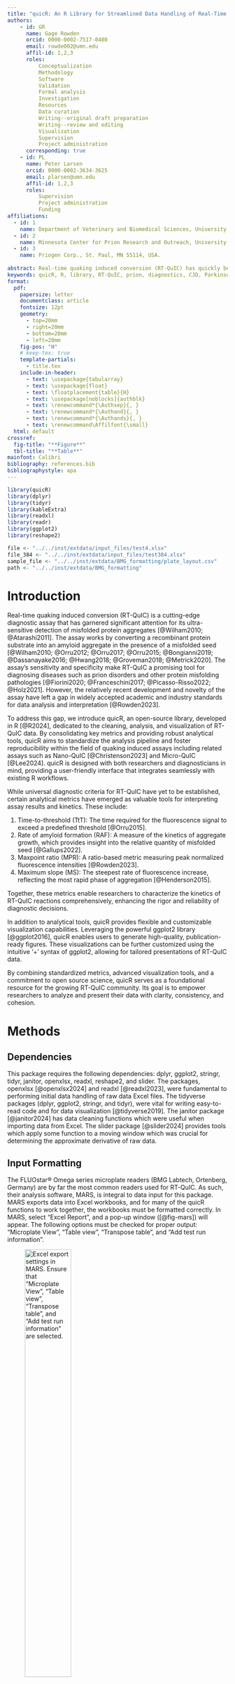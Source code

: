 ```yaml
---
title: "quicR: An R Library for Streamlined Data Handling of Real-Time Quaking Induced Conversion Assays"
authors:
    - id: GR
      name: Gage Rowden
      orcid: 0000-0002-7517-0480
      email: rowde002@umn.edu
      affil-id: 1,2,3
      roles:
          Conceptualization
          Methodology
          Software
          Validation
          Formal analysis
          Investigation
          Resources
          Data curation
          Writing--original draft preparation
          Writing--review and editing
          Visualization
          Supervision
          Project administration
      corresponding: true
    - id: PL
      name: Peter Larsen
      orcid: 0000-0002-3634-3625
      email: plarsen@umn.edu
      affil-id: 1,2,3
      roles:
          Supervision
          Project administration
          Funding
affiliations:
  - id: 1
    name: Department of Veterinary and Biomedical Sciences, University of Minnesota, St. Paul, MN 55108, USA.
  - id: 2
    name: Minnesota Center for Prion Research and Outreach, University of Minnesota, St. Paul, MN 55108, USA.
  - id: 3
    name: Priogen Corp., St. Paul, MN 55114, USA.
      
abstract: Real-time quaking induced conversion (RT-QuIC) has quickly become a valuable diagnostic tool for protein misfolding disorders such as Creutzfeldt-Jakob disease and Parkinson's disease. Given that the technology is relatively new, academic and industry standards for quality filtering data and high throughput analysis of results have yet to be fully established. The open source R library, quicR, was developed to provide a standradized approach to RT-QuIC data analysis. quicR provides functions, which can be easily integrated into existing R workflows, for data curation, analysis, and vizualization.
keywords: quicR, R, library, RT-QuIC, prion, diagnostics, CJD, Parkinson's
format: 
  pdf:
    papersize: letter
    documentclass: article
    fontsize: 12pt
    geometry:
      - top=20mm
      - right=20mm
      - bottom=20mm
      - left=20mm
    fig-pos: "H"
    # keep-tex: true
    template-partials:
      - title.tex
    include-in-header:
      - text: \usepackage{tabularray}
      - text: \usepackage{float}
      - text: \floatplacement{table}{H}
      - text: \usepackage[noblocks]{authblk}
      - text: \renewcommand*{\Authsep}{, }
      - text: \renewcommand*{\Authand}{, }
      - text: \renewcommand*{\Authands}{, }
      - text: \renewcommand\Affilfont{\small}
  html: default
crossref: 
  fig-title: "**Figure**"
  tbl-title: "**Table**"
mainfont: Calibri
bibliography: references.bib
bibliographystyle: apa
---
```

```r
library(quicR)
library(dplyr)
library(tidyr)
library(kableExtra)
library(readxl)
library(readr)
library(ggplot2)
library(reshape2)

file <- "../../inst/extdata/input_files/test4.xlsx"
file_384 <- "../../inst/extdata/input_files/test384.xlsx"
sample_file <- "../../inst/extdata/BMG_formatting/plate_layout.csv"
path <- "../../inst/extdata/BMG_formatting"
```


# Introduction
Real-time quaking induced conversion (RT-QuIC) is a cutting-edge diagnostic assay that has garnered significant attention for its ultra-sensitive detection of misfolded protein aggregates [@Wilham2010; @Atarashi2011]. The assay works by converting a recombinant protein substrate into an amyloid aggregate in the presence of a misfolded seed [@Wilham2010; @Orru2012; @Orru2017; @Orru2015; @Bongianni2019; @Dassanayake2016; @Hwang2018; @Groveman2018; @Metrick2020]. The assay's sensitivity and specificity make RT-QuIC a promising tool for diagnosing diseases such as prion disorders and other protein misfolding pathologies [@Fiorini2020; @Franceschini2017; @Picasso-Risso2022; @Holz2021]. However, the relatively recent development and novelty of the assay have left a gap in widely accepted academic and industry standards for data analysis and interpretation [@Rowden2023].

To address this gap, we introduce quicR, an open-source library, developed in R [@R2024], dedicated to the cleaning, analysis, and visualization of RT-QuIC data. By consolidating key metrics and providing robust analytical tools, quicR aims to standardize the analysis pipeline and foster reproducibility within the field of quaking induced assays including related assays such as Nano-QuIC [@Christenson2023] and Micro-QuIC [@Lee2024]. quicR is designed with both researchers and diagnosticians in mind, providing a user-friendly interface that integrates seamlessly with existing R workflows.

While universal diagnostic criteria for RT-QuIC have yet to be established, certain analytical metrics have emerged as valuable tools for interpreting assay results and kinetics. These include:

1.    Time-to-threshold (TtT): The time required for the fluorescence signal to exceed a predefined threshold [@Orru2015].
2.    Rate of amyloid formation (RAF): A measure of the kinetics of aggregate growth, which provides insight into the relative quantity of misfolded seed [@Gallups2022].
3.    Maxpoint ratio (MPR): A ratio-based metric measuring peak normalized fluorescence intensities [@Rowden2023].
4.    Maximum slope (MS): The steepest rate of fluorescence increase, reflecting the most rapid phase of aggregation [@Henderson2015].

Together, these metrics enable researchers to characterize the kinetics of RT-QuIC reactions comprehensively, enhancing the rigor and reliability of diagnostic decisions.

In addition to analytical tools, quicR provides flexible and customizable visualization capabilities. Leveraging the powerful ggplot2 library [@ggplot2016], quicR enables users to generate high-quality, publication-ready figures. These visualizations can be further customized using the intuitive '+' syntax of ggplot2, allowing for tailored presentations of RT-QuIC data.

By combining standardized metrics, advanced visualization tools, and a commitment to open source science, quicR serves as a foundational resource for the growing RT-QuIC community. Its goal is to empower researchers to analyze and present their data with clarity, consistency, and cohesion.

# Methods

## Dependencies
This package requires the following dependencies: dplyr, ggplot2, stringr, tidyr, janitor, openxlsx, readxl, reshape2, and slider. The packages, openxlsx [@openxlsx2024] and readxl [@readxl2023], were fundamental to performing initial data handling of raw data Excel files. The tidyverse packages (dplyr, ggplot2, stringr, and tidyr), were vital for writing easy-to-read code and for data visualization [@tidyverse2019]. The janitor package [@janitor2024] has data cleaning functions which were useful when importing data from Excel. The slider package [@slider2024] provides tools which apply some function to a moving window which was crucial for determining the approximate derivative of raw data.

\newpage

## Input Formatting
The FLUOstar® Omega series microplate readers (BMG Labtech, Ortenberg, Germany) are by far the most common readers used for RT-QuIC. As such, their analysis software, MARS, is integral to data input for this package. MARS exports data into Excel workbooks, and for many of the quicR functions to work together, the workbooks must be formatted correctly. In MARS, select "Excel Report", and a pop-up window ([@fig-mars]) will appear. The following options must be checked for proper output: "Microplate View", "Table view", "Transpose table", and "Add test run information".

![Excel export settings in MARS. Ensure that "Microplate View", "Table view", "Transpose table", and "Add test run information" are selected.](images/MARS_settings.png){#fig-mars height=50%}

After clicking "Export report to Excel", an Excel workbook is created such as in [@fig-marsoutput]. This workbook will contain two sheets, the first with the microplate views and the second with the table view. The first sheet will have all of the relevant metadata while the second sheet will have all of the raw fluorescent data.

:::{#fig-marsoutput layout-nrow=2}
![Microplate view Excel spreadsheet. This is the first spreadsheet in the workbook and contains the plate layouts of any data the user exported from MARS. Typically, there is a header containing metadata followed by a number of named matrices.](images/sheet1.png){#fig-sheet1 height=50%}

![Table view Excel spreadsheet. This is the second spreadsheet in the workboook and contains columns of each well and time points. Each cell is a raw fluorescent value. This spreadsheet will also contain a header, but was excluded from this figure.](images/sheet2.png){#fig-sheet2 height=50%}

Excel workbook exported from MARS.
:::

## Key Metrics and Calculations
quicR has functions for calculating TtT, MPR, and MS (vizualized in [@fig-metrics]). There is no dedicated function for RAF since it can be expressed as the inverse of TtT, and can therefore be calculated separately as in the example in the Calculations section.

TtT is calculated by iterating through each sample until a value is greater than the user-supplied threshold. It then determines the intersection between the previous and current read times and the threshold. If no value was found larger than the threshold, the total reaction run-time is returned.

MPR is defined as the maximum fluorescence divided by the background fluorescence [@Rowden2023]. Thus, in order to calculate, the raw data must first be normalized against the background. This is done by the user choosing a cycle for background determination, and then dividing each read by that value. The MPR is taken as the max value of the normalized data.

MS is determined by approximating the maximum of the derivative of the raw data and is typically reported in units of $\Delta$RFU/h (i.e. the change in relative fluorescent units per hour). Slopes are calculated using differences between two data points within the range of a sliding window. While this slightly reduces the accuracy of the approximation, the improvement in computation time exceeded the loss in resolution.

![Example graph highlighting the calculated metrics described above. The red curve represents a raw data curve that has been normalized against background. The maxpoint ratio is calculated as the maximum fluorescent value achieved in the normalized raw data. Time-to-threshold is determined as the time required to cross a given threshold (in this example, the threshold is set at 0.2). The blue curve represents the approximate derivative of the raw data, and max slope is determined as the maximum of the derivative.](images/metric_example.png){#fig-metrics}

# Development
![Workflow hierarchy of the quicR package. Blue nodes indicate steps where BMG software is needed. Purple nodes indicate functions dedicated to handling metadata. Red nodes are functions that acquire and manipulate raw data. Orange nodes are functions which calculate some metric. Finally, yellow nodes represent data analysis endpoints.](images/workflow2.png){#fig-workflow}

<!-- quicR was developed to address the growing need for efficient data conversion, analysis, and visualization of RT-QuIC data. With a focus on usability and reproducibility, the package is designed to standardize workflows and ensure compatibility across multiple laboratories. Its primary input format is data exported as Excel workbooks from the proprietary MARS software (BMG Labtech, Ortenberg, Germany), providing seamless integration with existing experimental workflows. -->

<!-- ## Design Philosophy -->

<!-- The development of quicR was guided by three key principles: -->

<!-- 1.    Usability: The package features intuitive functions and a user-friendly interface that cater to both novice and experienced R users. -->
<!-- 2.    Reproducibility: quicR incorporates rigorous testing and version control to ensure consistent performance across operating systems and environments. -->
<!-- 3.    Flexibility: Recognizing the diverse needs of the RT-QuIC community, the package supports customizable workflows and outputs, allowing users to tailor analyses to their specific research goals. -->

## Version Control and Collaboration
The project was managed using Git for version control, enabling efficient tracking of changes and fostering collaborative development. The source code is hosted on GitHub (https://github.com/gage1145/quicR), ensuring transparency and encouraging contributions from the research community. GitHub Actions were employed to automate testing and deployment workflows, verifying that the package remains compatible with current versions of R and its dependencies.

## Testing and Validation
Robust testing protocols were implemented to guarantee the reliability of quicR’s functionality. Each function was subjected to comprehensive unit testing using the testthat package [@testthat2011]. These tests ensure that key metrics, data manipulation routines, and visualization tools perform as expected, even as the package evolves. Each new build of quicR must pass these tests in order to be released.

## Core Functionalities
The functionality of quicR is centered around three primary objectives:

1.    Data Curation: Functions for importing, cleaning, and normalizing raw RT-QuIC data to streamline pre-processing.
2.    Metric Calculations: Tools for deriving critical metrics, such as time-to-threshold (TtT), maxpoint ratio (MPR), and maximum slope (MS), to enable standardized data interpretation.
3.    Visualization: High-quality plotting capabilities powered by the ggplot2 library, enabling users to create publication-ready figures with minimal effort.

<!-- ## Continuous Development -->
<!-- quicR is an ongoing project, with future updates planned to expand its functionality and improve its user experience. Planned enhancements include: -->

<!-- -   Support for alternative data formats to broaden compatibility. -->
<!-- -   Inclusion of analysis pipeline given popular research community methods. -->
<!-- -   Additional metrics and visualization options to meet the evolving needs of the RT-QuIC community. -->
<!-- -   Integration with R Shiny for interactive data exploration. -->

<!-- By combining rigorous development practices, a commitment to open science, and a focus on community-driven improvements, quicR serves as a foundational tool for advancing the analysis of RT-QuIC data. -->

\newpage

# Implementation
The implementation of the quicR package encompasses several streamlined processes designed to facilitate data input, cleaning, transformation, and analysis of real-time fluorescence data. This section provides a comprehensive guide to utilizing the package's key functionalities, detailing how to:

1.  Format and input sample data into Omega control software (BMG Labtech, Ortenberg, Germany).
2.  Extract, clean, and organize metadata and raw fluorescence data.
3.  Apply transformations and normalization to raw data for downstream analysis.
4.  Calculate critical analytical metrics, such as time-to-threshold (TtT), rate of amyloid formation (RAF), maxpoint ratio (MPR), and maximum slope (MS).

These steps are designed to enhance reproducibility, minimize manual data handling, and enable seamless integration with the MARS software workflow. Through practical examples, this section illustrates how each function operates, along with expected input and output formats, ensuring clarity and ease of use for researchers.

## Input of Sample IDs into Omega Control Software
The Omega control software allows input of a TXT file containing sample IDs, dilution factors, and their well locations. This file is uniquely formatted, and not easily reproduced manually. The function, "BMG_format", allows for input of a CSV file containing the plate layout (see @tbl-layout for proper formatting), and exports the formatted TXT file. The file can then be imported into the control software before running.

:::{#tbl-layout tbl-pos="ht"}
```{=latex}
\begin{tblr}{
  colspec = {|c|cccccccccccc|}, 
  row{1} = {font=\bfseries}, 
  column{1} = {font=\bfseries}, 
  rowhead = 1
}
  \hline
   & 1 & 2 & 3 & 4 & 5 & 6 & 7 & 8 & 9 & 10 & 11 & 12 \\ 
  \hline
  A & P & S01 & S02 & S03 & S04 & S05 & S06 & S07 & S08 & S09 & S10 & S11 \\ 
  B & P & S01 & S02 & S03 & S04 & S05 & S06 & S07 & S08 & S09 & S10 & S11 \\ 
  C & P & S01 & S02 & S03 & S04 & S05 & S06 & S07 & S08 & S09 & S10 & S11 \\ 
  D & P & S01 & S02 & S03 & S04 & S05 & S06 & S07 & S08 & S09 & S10 & S11 \\ 
  E & N & S01 & S02 & S03 & S04 & S05 & S06 & S07 & S08 & S09 & S10 & S11 \\ 
  F & N & S01 & S02 & S03 & S04 & S05 & S06 & S07 & S08 & S09 & S10 & S11 \\ 
  G & N & S01 & S02 & S03 & S04 & S05 & S06 & S07 & S08 & S09 & S10 & S11 \\ 
  H & N & S01 & S02 & S03 & S04 & S05 & S06 & S07 & S08 & S09 & S10 & S11 \\ 
  \hline
\end{tblr}
```
Example CSV file plate layout for input into the "BMG_format" function. The top left corner should be cell "A1" in the CSV file. The top numbered row and the left-most lettered column should never be altered.
:::

\newpage

### Formatted Plate Layout for MARS Input
The function, "BMG_format", includes the logical argument "write_file". If TRUE, it will create a TXT file. The path can be given to the "save_path" argument, and the file name can be supplied to the "save_name" argument. The text file will be formatted as follows, and can be imported into MARS.

```r
BMG_format(file, write_file = TRUE, save_path = "", save_name = "formatted.txt")
```
```
A1  P      P
B1  P      P
C1  P      P
D1  P      P
E1  N      N
F1  N      N
G1  N      N
H1  N      N
A2  X1     S01
B2  X1     S01
C2  X1     S01
D2  X1     S01
E2  X1     S01
F2  X1     S01
G2  X1     S01
H2  X1     S01
```

## Data Cleaning and Transformation
The MARS software (BMG Labtech, Ortenberg, Germany) exports real-time data as an Excel workbook. Typically, the first sheet in the workbook will include microplate views of both raw data and metadata; however, the metadata on this page is what is most useful for downstream processes. Those tables include the "Sample IDs" and "Dilutions" tables (if dilutions were included in the MARS export). For much of the downstream analysis, it is crucial that the "Sample IDs" table was exported from MARS. If there is no table, the user can simply add it manually (see [@fig-sheet1] for proper formatting).

### Retrieving Metadata
The metadata is defined as either sample-dependent or -independent. Sample-dependent metadata includes information such as sample IDs and dilution factors, whereas sample-independent metadata includes the date, time, reaction ID, etc.

The dependent metadata can be retrieved using the "organize_tables" and "convert_tables" functions. The former returns a list of tables, and the latter converts each table into a column in a single data frame. See @tbl-tables and @tbl-converted for example outputs of these functions.
\newpage
```r
tabs <- organize_tables(file)
```
```r
organize_tables(file)
```

```r
#| label: tbl-tables
#| tbl-cap: Sample IDs and Dilution Factors. Note that these are the same tables shown in [@fig-sheet1].
rename <- function(x) {
  names(x) <- 1:12
  rownames(x) <- LETTERS[1:8]
  return(x)
}

tabs$`Sample IDs` |>
  as.data.frame() |>
  rename() |>
  kable(
    format = "latex",
    booktabs = TRUE,
    linesep = "",
    align = rep("c", 12)
  ) |>
  column_spec(1, border_left = TRUE, border_right = TRUE, bold = TRUE) |>
  column_spec(13, border_right = TRUE) |>
  row_spec(0, bold = TRUE) |>
  kable_styling(full_width = TRUE, font_size = 10)

tabs$Dilutions |>
  as.data.frame() |>
  rename() |>
  kable(
    format = "latex",
    booktabs = TRUE,
    linesep = "",
    align = rep("c", 12)
  ) |>
  column_spec(1, border_left = TRUE, border_right = TRUE, bold = TRUE) |>
  column_spec(13, border_right = TRUE) |>
  row_spec(0, bold = TRUE) |>
  kable_styling(full_width = TRUE, font_size = 10)
```

```r
organize_tables(file) |> convert_tables()
```
```r
#| label: tbl-converted
#| tbl-cap: The tables extracted from the "organize_tables" function are converted into columns in a dataframe. This format is much more compatible with downstream analysis.
tabs <- convert_tables(tabs)
tabs |> head(12) |> kable(row.names = FALSE, align = c("c", "c"))
```

\newpage

### Sample Locations
Samples locations can be extracted based on their well ID. The "get_sample_locations" function accepts additional arguments if dilution factors were exported from MARS. The "dilution_bool" argument can be set to TRUE if dilutions are to be included in the output. The "dilution_fun" argument will supply a function for transforming the dilution factors (e.g. if the user would want to perform a log transformation). The user can supply a delimiter using the "sep" function. The output of this function is critical as an argument in the "plate_view" function which is further explained in the visualization section.

```r
get_sample_locations(
  file, 
  dilution_bool = TRUE, 
  dilution_fun = function(x) -log10(x), 
  sep = "_"
)
```
```r
#| label: tbl-samp-loc
#| tbl-cap: Well locations of each sample. Included in this is the dilution factor which has been transformed as the negative log of original dilution values. This table is important for input into the "plate_view" function.
get_sample_locations(
  file, dilution_bool = TRUE, dilution_fun = function(x) -log10(x), sep = " "
) |>
  head(12) |>
  kable(row.names = FALSE, align = c("c", "c"))
```

\newpage

### Sample-Independent Metadata
The independent metadata can be retrieved using the "get_meta" function. This data is included in the header of the excel workbook.

```r
get_meta(file)
```
```r
#| label: tbl-meta
#| tbl-cap: Metadata which is included in the header of the Excel file.
get_meta(file) |>
  mutate_at("Meta_info", ~gsub("\\\\", "/", .)) |>
  kable(row.names = FALSE)
```

## Retrieving and Manipulating Raw Data
The raw, real-time data is typically found on the second sheet of the Excel workbook exported from MARS. There are three functions dedicated to the retrieval and cleaning of raw data.

1.  `get_real`: Retrieves the raw data from the Excel file, and outputs it as a dataframe.
2.  `transpose_real`: Swaps the rows and columns which makes some downstream analyses easier.
3.  `normalize_RFU`: normalizes the raw data by dividing each read by background fluorescence at a given cycle.

\newpage

### Retrieve Raw Data
Raw data can be retrieved using the "get_real" function. The logical argument, "ordered", indicates whether the user would prefer the columns to be ordered by well or by sample ID. By default, it is FALSE which will order the data by well. This should almost always be the case for easier integration with other downstream functions. Additionally, since there can be more than one instance of real-time data (depending on if the user added some calculations in MARS), "get_real" returns a list of dataframes. Therefore, the output must be indexed to access the data frame of interest.
```r
#| label: tbl-raw
#| tbl-cap: Raw data retrieved directly from the MARS output file.
get_real(file)[[1]]
```
```r
columns <- 8
df_ <- get_real(file, ordered = FALSE)[[1]] |> as.data.frame()
df_[1:11, 1:columns] |> kable(row.names = FALSE, align = rep("c", columns))
```

\newpage

### Transpose Raw Data
This data is structured such that each sample is its own column (variable) and each row (observation) is a time point. While this format is technically correct, a transposed format is more ideal for some downstream manipulation. This operation is performed using the function, "transpose_real". After transposition, each time point is an individual column (variable), and each sample is an individual row (observation).

```r
get_real(file)[[1]] |> transpose_real()
```
```r
#| label: tbl-transposed
#| tbl-cap: Transposed raw data. This converted the data columns to rows and the rows to columns.
columns <- 12
transpose_real(df_)[1:7, 1:columns] |> 
  kable(row.names = FALSE, align = rep("c", columns))
```

### Normalize Raw Data
The function "normalize_RFU" will convert the raw data into a background normalized data set. The function includes two additional arguments, "bg_cycle" (the cycle which will be used as the background fluorescence value) and "transposed" (if FALSE, will make a call to the "transpose_real" function). Note that the fourth time point is all "1's" since this was designated the background cycle.

```r
get_real(file)[[1]] |> normalize_RFU(transposed = FALSE)
```
```r
#| label: tbl-norm
#| tbl-cap: Normalized raw data Note that the "transposed" argument was set to false, so a call was made to the "transpose_real" function.
df_norm <- normalize_RFU(df_, bg_cycle = 4, transposed = FALSE)

df_norm[1:7, 1:columns] %>%
  mutate_at(2:ncol(.), ~round(as.numeric(.), 2)) %>%
  kable(row.names = FALSE, align = rep("c", columns))

df_norm <- df_norm |>
  mutate(`Sample IDs` = tabs$`Sample IDs`)
```

\newpage

## Calculations
There are three analytical metrics with dedicated functions: time-to-threshold (TtT), maxpoint ratio (MPR), and maximum slope (MS). The rate of amyloid formation does not have a designated function since it is simply the reciprocal of the time-to-threshold (1/TtT). Each function below accepts input from the "transpose_real" or the "normalize_RFU" functions. See @tbl-metrics for an example of the output of these functions.

### Thresholds
Many publications have different methods of determining thresholds. By convention, the most popular method is to take the average background fluorescence of the every well and add some multiple of standard deviations [@Rowden2023]. The quicR package provides the "calculate_threshold" function for this purpose. A value can be provided as the optional argument, "multiplier", which will be applied to the standard deviation.
```r
get_real(file)[[1]] |> 
  calculate_threshold(method = "stdev", multiplier = 10)
```
```r
calculate_threshold(df_, method = "stdev", multiplier = 10)
```

### Time-to-Threshold & Rate of Amyloid Formation
TtT is calculated using the "calculate_TtT" function. The function must be supplied a threshold; default value is 2 (i.e. twice the background fluorescence if the data is normalized). A starting column should also be given as an integer; default value is 3. This is essentially asking how many columns of metadata are included before the fluorescence reads begin. 

TtT is calculated by iterating through each row and checking if a value is greater than the threshold. If the value is greater, the slope of the previous time-point to the current time-point is calculated, and the time intersection of the current read is returned.

### Maxpoint Ratio
MPR is calculated by the "calculate_MPR" function. Data must be normalized in order to derive this metric. In a normalized data set, the MPR is simply the maximum value achieved during the run. Raw data can be passed to this function, but the argument, "data_is_norm", must be set to TRUE. This will pass the raw data to "normalize_RFU" before calculating the MPR values.

### Maximum Slope
MS is calculated by the "calculate_MS" function. The function iterates through each row using a rolling window which can be adjusted (default value is 3). Given the window size, the slope is calculated based on change in fluorescence divided by the range of the window. The MS is simply the largest slope value recorded. The units are typically reported as $\Delta$RFU/h.

\newpage

```r
df_norm <- get_real(file)[[1]] |> 
  normalize_RFU()

data.frame("Sample IDs" = tabs$`Sample IDs`) |>
  mutate(
    Dilutions = -log10(tabs$dilutions),
    MPR = calculate_MPR(df_norm, start_col = 3, data_is_norm = TRUE),
    MS  = calculate_MS(df_norm, data_is_norm = TRUE),
    TtT = calculate_TtT(df_norm, threshold = 2, start_col = 3),
    RAF = 1 / TtT
  )
```
```r
#| label: tbl-metrics
#| tbl-cap: Calculated metrics. Each row indicates an individual well. This table shows only the first 12 wells which correspond to the top row of the microplate.
#| tbl-cap-location: top
df_analyzed <- data.frame("Sample IDs" = tabs$`Sample IDs`, check.names = FALSE) |>
  mutate(
    Dilutions = -log10(tabs$Dilutions |> na.omit() |> as.numeric()),
    MPR = calculate_MPR(df_norm, start_col = 3, data_is_norm = TRUE) |> round(2),
    MS = calculate_MS(df_norm, data_is_norm = TRUE) |> round(3),
    TtT = calculate_TtT(df_norm, threshold = 2, start_col = 3) |> round(2),
    RAF = (1 / TtT) |> round(4)
  )
df_analyzed|>
  head(12) |>
  kable(row.names = FALSE, align = rep("c", ncol(df_analyzed))) |>
  row_spec(0, bold = TRUE)
```

\newpage

## Visualization

### Plate View
The "plate_view" function requires *un-transposed* data and sample locations as arguments. It also has an argument for plate type which will either be 96 or 384.
```r
#| fig-width: 12
#| fig-height: 8
#| fig-cap: Plate-view analog of a 96-well microplate. Each facet in the 8x12 grid shows the real-time curves of an RT-QuIC reaction. The numbers underneath the sample IDs are the dilution factors.
sample_locations <- get_sample_locations(
  file, 
  dilution_bool = TRUE,
  dilution_fun = function(x) -log10(x)
)

plate_view(df_, sample_locations)
```

\newpage

### Summary Plots
```r
#| fig-width: 8
#| fig-height: 6.5
df_analyzed |>
  melt(id.vars = c("Sample IDs", "Dilutions")) |>
  mutate_at("Dilutions", as.factor) |>
  
  ggplot(aes(`Sample IDs`, value, fill = Dilutions)) +
    geom_boxplot() +
    facet_wrap(~variable, scales = "free_y") +
    theme(
      legend.position = "bottom",
      strip.text = element_text(face = "bold"),
      axis.text.x = element_text(angle = 45, hjust = 1, vjust = 1),
      axis.title = element_blank()
    )
```

# Usage

## Installation
```r
# Latest CRAN release
install.packages("quicR")

# Development version
devtools::install_github("gage1145/quicR")
```

## Example Workflow
```r
library(quicR)

# Import and Format Data --------------------------------------------------

file <- "example.xlsx"
raw <- get_real(file)[[1]]
normal <- normalize_RFU(raw, transposed = FALSE)
meta <- file |>
  organize_tables() |>
  convert_tables()

# Calculate Key Metrics ---------------------------------------------------

mpr <- calculate_MPR(normal, data_is_norm = TRUE)
ms  <- calculate_MS(normal, data_is_norm = TRUE)
ttt <- calculate_TtT(normal, threshold = 2)

analyzed <- data.frame(
  `Sample IDs`                = meta$`Sample IDs`,
  `Dilutions`                 = meta$Dilutions,
  `Maxpoint Ratio`            = mpr,
  `Max Slope`                 = ms,
  `Time-to-Threshold`         = ttt,
  `Rate of Amyloid Formation` = 1 / ttt
)
```
\newpage

# Discussion
The quicR package represents a significant advancement in the standardization and reproducibility of RT-QuIC data analysis. By integrating key metrics such as time-to-threshold (TtT), maxpoint ratio (MPR), and maximum slope (MS), quicR addresses critical gaps in the field, providing researchers and diagnosticians with a robust toolkit for interpreting complex fluorescence data.

One of the primary strengths of quicR lies in its flexibility and user-centric design. The package leverages R’s powerful ecosystem, including the tidyverse and ggplot2, to streamline workflows and create high-quality, customizable visualizations. This ensures accessibility for a wide range of users, from experienced data scientists to wet-lab researchers unfamiliar with programming. Additionally, the incorporation of open-source principles allows the broader scientific community to contribute to its development, fostering innovation and adaptability.

Despite these strengths, there are limitations to consider. Currently, quicR is tailored to data exported from the MARS software, which may limit its applicability to researchers using alternative fluorescence readers. Future iterations of the package could expand compatibility by incorporating functions to handle diverse data formats. Furthermore, while quicR includes robust visualization tools, users seeking highly specialized plots may require additional customization beyond the package’s default capabilities.

Another avenue for improvement lies in the standardization of RT-QuIC diagnostic criteria. quicR provides tools to calculate key metrics, but consensus on thresholds and interpretations remains a challenge for the field. Collaborative efforts among researchers and clinicians are necessary to define universal criteria, enabling quicR to fully realize its potential as a diagnostic aid. Diagnostic determinations could easily be built into the library, but a larger consensus within the research community will need to be reached to warrant inclusion.

# Conclusion
quicR offers a powerful solution for the cleaning, analysis, and visualization of RT-QuIC data, addressing critical needs in a rapidly evolving field. By enabling consistent data handling and interpretation, quicR lays the groundwork for improved diagnostic consistency and reproducibility. The package's open-source nature ensures that it will continue to evolve, integrating new insights and technologies as they emerge.

As RT-QuIC technology advances, tools like quicR will play a pivotal role in bridging the gap between assay development and practical application. By equipping researchers with reliable, standardized tools, quicR not only supports the study of prion and protein misfolding disorders but also serves as a model for the development of software solutions in other diagnostic fields.

# Acknowledgments
Special thanks to Beni Altmann at The Comprehensive R Archive Network (CRAN) for help during the submission process to CRAN. We thank Tiffany Wolf and Marc Schwabenlander for their support through the Minnesota Center for Prion Research and Outreach. We would like to acknowledge Suzanne Stone and Sarah Gresch for maintaining lab operations.

# Funding
This work was funded through the Legislative-Citizen Commission on Minnesota Resources (LCCMR).

# References
::: {#refs}
:::

# Appendix

